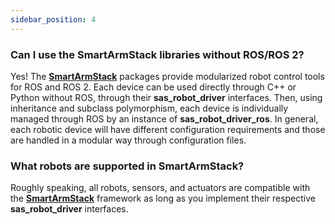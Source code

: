 ```yaml
---
sidebar_position: 4
---
```



### Can I use the SmartArmStack libraries without ROS/ROS 2?

Yes! The [**SmartArmStack**](https://github.com/SmartArmStack) packages provide modularized 
robot control tools for ROS and ROS 2. Each device can be used directly through C++ or 
Python without ROS, through their **sas_robot_driver** interfaces. 
Then, using inheritance and subclass polymorphism, each device is individually managed 
through ROS by an instance of **sas_robot_driver_ros**. 
In general, each robotic device will have different configuration requirements and 
those are handled in a modular way through configuration files.

### What robots are supported in SmartArmStack?

Roughly speaking, all robots, sensors, and actuators are compatible with the [**SmartArmStack**](https://github.com/SmartArmStack)
framework as long as you implement their respective **sas_robot_driver** interfaces. 


